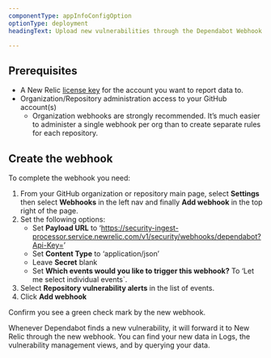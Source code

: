 ```yaml
---
componentType: appInfoConfigOption
optionType: deployment 
headingText: Upload new vulnerabilities through the Dependabot Webhook Integration

---
```


## Prerequisites

- A New Relic [license key](/docs/accounts-partnerships/install-new-relic/account-setup/license-key) for the account you want to report data to.
- Organization/Repository administration access to your GitHub account(s)
    - Organization webhooks are strongly recommended. It’s much easier to administer a single webhook per org than to create separate rules for each repository.

## Create the webhook

To complete the webhook you need:

1. From your GitHub organization or repository main page, select **Settings** then select **Webhooks** in the left nav and finally **Add webhook** in the top right of the page.
2. Set the following options:
    - Set **Payload URL** to ‘https://security-ingest-processor.service.newrelic.com/v1/security/webhooks/dependabot?Api-Key=<NewRelicIngestKey>’ 
    - Set **Content Type** to ‘application/json’
    - Leave **Secret** blank
    - Set **Which events would you like to trigger this webhook?** To ‘Let me select individual events`.
3. Select **Repository vulnerability alerts** in the list of events.
4. Click **Add webhook**

Confirm you see a green check mark by the new webhook.

Whenever Dependabot finds a new vulnerability, it will forward it to New Relic through the new webhook. You can find your new data in Logs, the vulnerability management views, and by querying your data.


